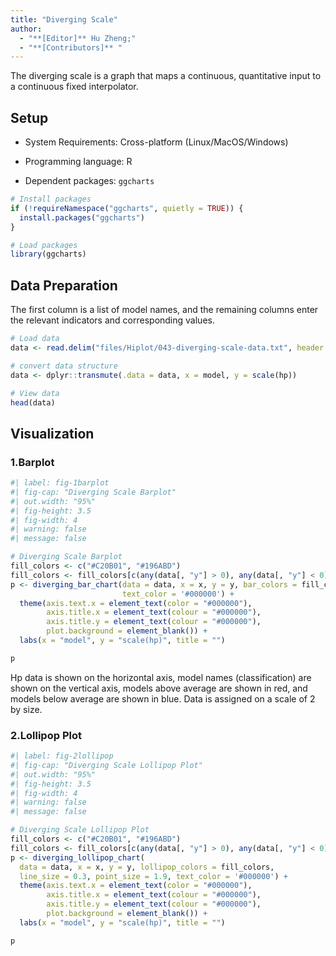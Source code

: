 ```yaml
---
title: "Diverging Scale"
author:
  - "**[Editor]** Hu Zheng;"
  - "**[Contributors]** "
---
```


The diverging scale is a graph that maps a continuous, quantitative input to a continuous fixed interpolator.

## Setup

-   System Requirements: Cross-platform (Linux/MacOS/Windows)

-   Programming language: R

-   Dependent packages: `ggcharts`

```r
# Install packages
if (!requireNamespace("ggcharts", quietly = TRUE)) {
  install.packages("ggcharts")
}

# Load packages
library(ggcharts)
```

## Data Preparation

The first column is a list of model names, and the remaining columns enter the relevant indicators and corresponding values.

```r
# Load data
data <- read.delim("files/Hiplot/043-diverging-scale-data.txt", header = T)

# convert data structure
data <- dplyr::transmute(.data = data, x = model, y = scale(hp))

# View data
head(data)
```

## Visualization

### 1.Barplot

```r
#| label: fig-1barplot
#| fig-cap: "Diverging Scale Barplot"
#| out.width: "95%"
#| fig-height: 3.5
#| fig-width: 4
#| warning: false
#| message: false

# Diverging Scale Barplot
fill_colors <- c("#C20B01", "#196ABD")
fill_colors <- fill_colors[c(any(data[, "y"] > 0), any(data[, "y"] < 0))]
p <- diverging_bar_chart(data = data, x = x, y = y, bar_colors = fill_colors,
                         text_color = '#000000') + 
  theme(axis.text.x = element_text(color = "#000000"),
        axis.title.x = element_text(colour = "#000000"),
        axis.title.y = element_text(colour = "#000000"),
        plot.background = element_blank()) + 
  labs(x = "model", y = "scale(hp)", title = "")

p
```

Hp data is shown on the horizontal axis, model names (classification) are shown on the vertical axis, models above average are shown in red, and models below average are shown in blue. Data is assigned on a scale of 2 by size.

### 2.Lollipop Plot

```r
#| label: fig-2lollipop
#| fig-cap: "Diverging Scale Lollipop Plot"
#| out.width: "95%"
#| fig-height: 3.5
#| fig-width: 4
#| warning: false
#| message: false

# Diverging Scale Lollipop Plot
fill_colors <- c("#C20B01", "#196ABD")
fill_colors <- fill_colors[c(any(data[, "y"] > 0), any(data[, "y"] < 0))]
p <- diverging_lollipop_chart(
  data = data, x = x, y = y, lollipop_colors = fill_colors,
  line_size = 0.3, point_size = 1.9, text_color = '#000000') + 
  theme(axis.text.x = element_text(color = "#000000"),
        axis.title.x = element_text(colour = "#000000"),
        axis.title.y = element_text(colour = "#000000"),
        plot.background = element_blank()) + 
  labs(x = "model", y = "scale(hp)", title = "")

p
```

